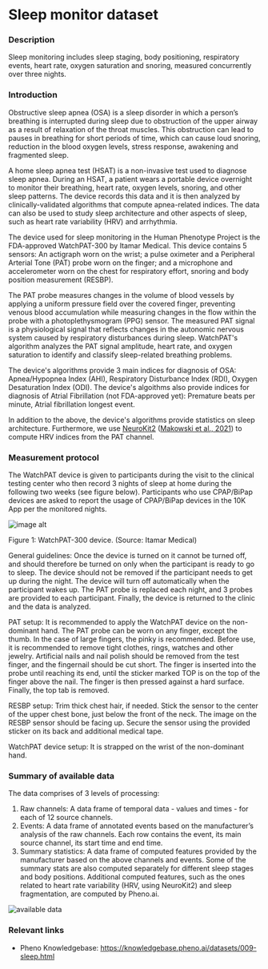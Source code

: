 # Sleep monitor dataset

### Description
Sleep monitoring includes sleep staging, body positioning, respiratory events, heart rate, oxygen saturation and snoring, measured concurrently over three nights.

### Introduction
Obstructive sleep apnea (OSA) is a sleep disorder in which a person’s breathing is interrupted during sleep due to obstruction of the upper airway as a result of relaxation of the throat muscles. This obstruction can lead to pauses in breathing for short periods of time, which can cause loud snoring, reduction in the  blood oxygen levels, stress response, awakening and fragmented sleep.

A home sleep apnea test (HSAT) is a non-invasive test used to diagnose sleep apnea. During an HSAT, a patient wears a portable device overnight to monitor their breathing, heart rate, oxygen levels, snoring, and other sleep patterns. The device records this data and it is then analyzed by clinically-validated algorithms that compute apnea-related indices. The data can also be used to study sleep architecture and other aspects of sleep, such as heart rate variability (HRV) and arrhythmia.

The device used for sleep monitoring in the Human Phenotype Project is the FDA-approved WatchPAT-300 by Itamar Medical. This device contains 5 sensors: An actigraph worn on the wrist; a pulse oximeter and a Peripheral Arterial Tone (PAT) probe worn on the finger; and a microphone and accelerometer worn on the chest for respiratory effort, snoring and body position measurement (RESBP).

The PAT probe measures changes in the volume of blood vessels by applying a uniform pressure field over the covered finger, preventing venous blood accumulation while measuring changes in the flow within the probe with a photoplethysmogram (PPG) sensor. The measured PAT signal is a physiological signal that reflects changes in the autonomic nervous system caused by respiratory disturbances during sleep. WatchPAT's algorithm analyzes the PAT signal amplitude, heart rate, and oxygen saturation to identify and classify sleep-related breathing problems.

The device's algorithms provide 3 main indices for diagnosis of OSA: Apnea/Hypopnea Index (AHI), Respiratory Disturbance Index (RDI), Oxygen Desaturation Index (ODI). The device's algoithms also provide indices for diagnosis of Atrial Fibrillation (not FDA-approved yet): Premature beats per minute, Atrial fibrillation longest event.

In addition to the above, the device's algorithms provide statistics on sleep architecture. Furthermore, we use [NeuroKit2](https://neuropsychology.github.io/NeuroKit/) ([Makowski et al., 2021](https://doi.org/10.3758/s13428-020-01516-y)) to compute HRV indices from the PAT channel.

### Measurement protocol
The WatchPAT device is given to participants during the visit to the clinical testing center who then record 3 nights of sleep at home during the following two weeks (see figure below). Participants who use CPAP/BiPap devices are asked to report the usage of CPAP/BiPap devices in the 10K App per the monitored nights.

![image alt](/md/folders/9/sleep_info_figure1.png)

Figure 1: WatchPAT-300 device. (Source: Itamar Medical)

General guidelines: Once the device is turned on it cannot be turned off, and should therefore be turned on only when the participant is ready to go to sleep. The device should not be removed if the participant needs to get up during the night. The device will turn off automatically when the participant wakes up. The PAT probe is replaced each night, and 3 probes are provided to each participant. Finally, the device is returned to the clinic and the data is analyzed.

PAT setup: It is recommended to apply the WatchPAT device on the non-dominant hand. The PAT probe can be worn on any finger, except the thumb. In the case of large fingers, the pinky is recommended. Before use, it is recommended to remove tight clothes, rings, watches and other jewelry. Artificial nails and nail polish should be removed from the test finger, and the fingernail should be cut short. The finger is inserted into the probe until reaching its end, until the sticker marked TOP is on the top of the finger above the nail. The finger is then pressed against a hard surface. Finally, the top tab is removed.

RESBP setup: Trim thick chest hair, if needed. Stick the sensor to the center of the upper chest bone, just below the front of the neck. The image on the RESBP sensor should be facing up. Secure the sensor using the provided sticker on its back and additional medical tape.

WatchPAT device setup: It is strapped on the wrist of the non-dominant hand.

### Summary of available data
The data comprises of 3 levels of processing:

1. Raw channels: A data frame of temporal data - values and times - for each of 12 source channels.
2. Events: A data frame of annotated events based on the manufacturer’s analysis of the raw channels. Each row contains the event, its main source channel, its start time and end time.
3. Summary statistics: A data frame of computed features provided by the manufacturer based on the above channels and events. Some of the summary stats are also computed separately for different sleep stages and body positions. Additional computed features, such as the ones related to heart rate variability (HRV, using NeuroKit2) and sleep fragmentation, are computed by Pheno.ai.

![available data](/md/folders/9/sleep_data.png)

### Relevant links
* Pheno Knowledgebase: https://knowledgebase.pheno.ai/datasets/009-sleep.html

